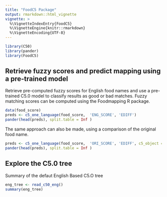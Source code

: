 ```yaml
---
title: "FoodC5 Package"
output: rmarkdown::html_vignette
vignette: >
  %\VignetteIndexEntry{FoodC5}
  %\VignetteEngine{knitr::rmarkdown}
  %\VignetteEncoding{UTF-8}
---
```


```r
library(C50)
library(pander)
library(FoodC5)
```


## Retrieve fuzzy scores and predict mapping using a pre-trained model


Retrieve pre-computed fuzzy scores for English food names and use a pre-trained C5.0 model to
classify results as good or bad matches.
Fuzzy matching scores can be computed using the Foodmapping R package.

```r
data(food_score)
preds <- c5_one_language(food_score,  'ENG_SCORE', 'EDIFF')
pander(head(preds), split.table = Inf )
```

The same approach can also be made, using a comparison of the original food
name. 

```r
preds <- c5_one_language(food_score,  'ORI_SCORE', 'EDIFF', c5_object = read_c50_ori() ) 
pander(head(preds), split.table = Inf )
```


## Explore the C5.0 tree 

Summary of the defaut English Based C5.O tree

```r
eng_tree <- read_c50_eng()
summary(eng_tree)
```




